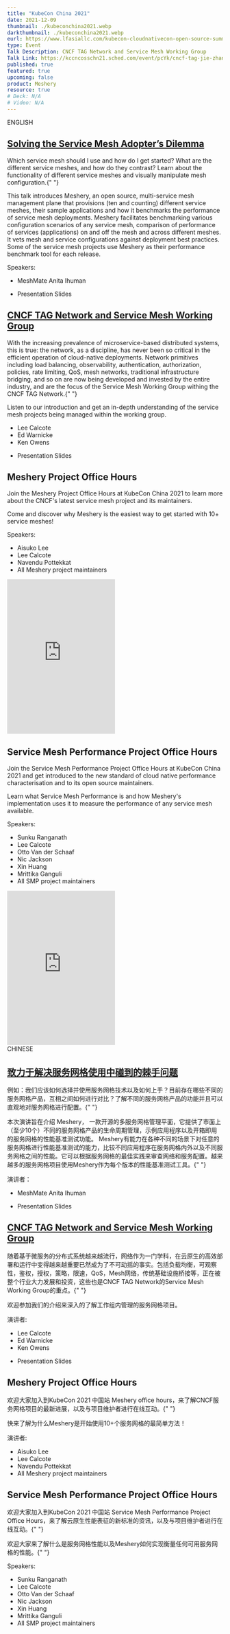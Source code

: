 ```yaml
---
title: "KubeCon China 2021"
date: 2021-12-09
thumbnail: ./kubeconchina2021.webp
darkthumbnail: ./kubeconchina2021.webp
eurl: https://www.lfasiallc.com/kubecon-cloudnativecon-open-source-summit-china/
type: Event
Talk Description: CNCF TAG Network and Service Mesh Working Group
Talk Link: https://kccncosschn21.sched.com/event/pcYk/cncf-tag-jie-zhang-re-jie-yuan-cncf-tag-network-and-service-mesh-working-group-lee-calcote-layer5-ed-warnicke-cisco-ken-owens-fiserv?iframe=no
published: true
featured: true
upcoming: false
product: Meshery
resource: true
# Deck: N/A
# Video: N/A
---
```



<div style={{backgroundColor: "#E6E6E6", borderTop: "1px #D3D3D3 solid", borderBottom: "1px #D3D3D3 solid", padding: "1rem", align: "center", color: "#666", marginBottom: "1rem"}}>
  ENGLISH
</div>

<h2>
  <a href="https://kccncosschn21.sched.com/event/pcbq/ji-jie-zhi-ke-zha-mu-solving-the-service-mesh-adopters-dilemma-anita-ihuman-layer5?iframe=no">
    Solving the Service Mesh Adopter’s Dilemma
  </a>
</h2>

<p>
  Which service mesh should I use and how do I get started? What are the
  different service meshes, and how do they contrast? Learn about the
  functionality of different service meshes and visually manipulate mesh
  configuration.{" "}
</p>

<p>
  This talk introduces Meshery, an open source, multi-service mesh management
  plane that provisions (ten and counting) different service meshes, their
  sample applications and how it benchmarks the performance of service mesh
  deployments. Meshery facilitates benchmarking various configuration scenarios
  of any service mesh, comparison of performance of services (applications) on
  and off the mesh and across different meshes. It vets mesh and service
  configurations against deployment best practices. Some of the service mesh
  projects use Meshery as their performance benchmark tool for each release.
</p>

Speakers:

<ul>
  <li>
    MeshMate <Link to="/community/members/anita-ihuman">Anita Ihuman</Link>
  </li>
</ul>

- <Link to={slidesAdopt}>Presentation Slides</Link>

<h2>
  <a href="https://kccncosschn21.sched.com/event/pcYk/cncf-tag-jie-zhang-re-jie-yuan-cncf-tag-network-and-service-mesh-working-group-lee-calcote-layer5-ed-warnicke-cisco-ken-owens-fiserv?iframe=no">
    CNCF TAG Network and Service Mesh Working Group
  </a>
</h2>

<p>
  With the increasing prevalence of microservice-based distributed systems, this
  is true: the network, as a discipline, has never been so critical in the
  efficient operation of cloud-native deployments. Network primitives including
  load balancing, observability, authentication, authorization, policies, rate
  limiting, QoS, mesh networks, traditional infrastructure bridging, and so on
  are now being developed and invested by the entire industry, and are the focus
  of the Service Mesh Working Group withing the CNCF TAG Network.{" "}
</p>
<p>
  Listen to our introduction and get an in-depth understanding of the service
  mesh projects being managed within the working group.
</p>
<ul>
  <li>
    <Link to="/community/members/lee-calcote">Lee Calcote</Link>
  </li>
  <li>Ed Warnicke</li>
  <li>Ken Owens</li>
</ul>

- <Link to={slidesTAG}>Presentation Slides</Link>

<h2>Meshery Project Office Hours</h2>

<p>
  Join the Meshery Project Office Hours at KubeCon China 2021 to learn more
  about the CNCF's latest service mesh project and its maintainers.
</p>
<p>
  Come and discover why Meshery is the easiest way to get started with 10+
  service meshes!
</p>

Speakers:

<ul>
  <li>
    <Link to="/community/members/aisuko-li">Aisuko Lee</Link>
  </li>
  <li>
    <Link to="/community/members/lee-calcote">Lee Calcote</Link>
  </li>
  <li>Navendu Pottekkat</li>
  <li>All Meshery project maintainers</li>
</ul>

<iframe
  width="50%"
  height="360px"
  style={{ marginBottom: "3rem"}}
  loading="lazy"
  src="https://www.youtube.com/embed/GTZamP6r74A"
  title="YouTube video player"
  frameBorder="0"
  allow="accelerometer; autoplay; clipboard-write; encrypted-media; gyroscope; picture-in-picture"
  allowFullScreen
></iframe>

<h2>Service Mesh Performance Project Office Hours</h2>

<p>
  Join the Service Mesh Performance Project Office Hours at KubeCon China 2021
  and get introduced to the new standard of cloud native performance
  characterisation and to its open source maintainers.
</p>
<p>
  Learn what Service Mesh Performance is and how Meshery's implementation uses
  it to measure the performance of any service mesh available.
</p>

Speakers:

<ul>
  <li>
    <Link to="/community/members/sunku-ranganath">Sunku Ranganath</Link>
  </li>
  <li>
    <Link to="/community/members/lee-calcote">Lee Calcote</Link>
  </li>
  <li>
    <Link to="/community/members/otto-van-der-schaaf">Otto Van der Schaaf</Link>
  </li>
  <li>
    <Link to="/community/members/nic-jackson">Nic Jackson</Link>
  </li>
  <li>Xin Huang</li>
  <li>Mrittika Ganguli</li>
  <li>All SMP project maintainers</li>
</ul>

<iframe
  width="50%"
  height="360px"
  style={{marginBottom: "3rem"}}
  loading="lazy"
  src="https://www.youtube.com/embed/WEu6MorFtM0"
  title="YouTube video player"
  frameBorder="0"
  allow="accelerometer; autoplay; clipboard-write; encrypted-media; gyroscope; picture-in-picture"
  allowFullScreen
></iframe>

<div style={{backgroundColor: "#E6E6E6", borderTop: "1px #D3D3D3 solid", borderBottom: "1px #D3D3D3 solid", padding: "1rem", align: "center", color: "#666", marginBottom: "1rem"}}>
  CHINESE
</div>

<h2>
  <a href="https://kccncosschn21.sched.com/event/pcbq/ji-jie-zhi-ke-zha-mu-solving-the-service-mesh-adopters-dilemma-anita-ihuman-layer5?iframe=no">
    致力于解决服务网格使用中碰到的棘手问题
  </a>
</h2>

<p>
  例如：我们应该如何选择并使用服务网格技术以及如何上手？目前存在哪些不同的服务网格产品，互相之间如何进行对比？了解不同的服务网格产品的功能并且可以直观地对服务网格进行配置。{" "}
</p>
<p>
  本次演讲旨在介绍 Meshery，
  一款开源的多服务网格管理平面，它提供了市面上（至少10个）不同的服务网格产品的生命周期管理，示例应用程序以及开箱即用的服务网格的性能基准测试功能。
  Meshery有能力在各种不同的场景下对任意的服务网格进行性能基准测试的能力，比较不同应用程序在服务网格内外以及不同服务网格之间的性能。它可以根据服务网格的最佳实践来审查网络和服务配置。越来越多的服务网格项目使用Meshery作为每个版本的性能基准测试工具。{" "}
</p>

演讲者：

<ul>
  <li>
    MeshMate <Link to="/community/members/anita-ihuman">Anita Ihuman</Link>
  </li>
</ul>

- <Link to={slidesAdopt}>Presentation Slides</Link>

<h2>
  <a href="https://kccncosschn21.sched.com/event/pcYk/cncf-tag-jie-zhang-re-jie-yuan-cncf-tag-network-and-service-mesh-working-group-lee-calcote-layer5-ed-warnicke-cisco-ken-owens-fiserv?iframe=no">
    CNCF TAG Network and Service Mesh Working Group
  </a>
</h2>

<p>
  随着基于微服务的分布式系统越来越流行，网络作为一门学科，在云原生的高效部署和运行中变得越来越重要已然成为了不可动摇的事实。包括负载均衡，可观察性，鉴权，授权，策略，限速，QoS，Mesh网络，传统基础设施桥接等，正在被整个行业大力发展和投资，这些也是CNCF
  TAG Network的Service Mesh Working Group的重点。{" "}
</p>
<p>欢迎参加我们的介绍来深入的了解工作组内管理的服务网格项目。 </p>

演讲者:

<ul>
  <li>
    <Link to="/community/members/lee-calcote">Lee Calcote</Link>
  </li>
  <li>Ed Warnicke</li>
  <li>Ken Owens</li>
</ul>

- <Link to={slidesTAG}>Presentation Slides</Link>

<h2>Meshery Project Office Hours</h2>

<p>
  欢迎大家加入到KubeCon 2021 中国站 Meshery office
  hours，来了解CNCF服务网格项目的最新进展，以及与项目维护者进行在线互动。{" "}
</p>
<p>快来了解为什么Meshery是开始使用10+个服务网格的最简单方法！</p>

演讲者:

<ul>
  <li>
    <Link to="/community/members/aisuko-li">Aisuko Lee</Link>
  </li>
  <li>
    <Link to="/community/members/lee-calcote">Lee Calcote</Link>
  </li>
  <li>Navendu Pottekkat</li>
  <li>All Meshery project maintainers</li>
</ul>

<h2>Service Mesh Performance Project Office Hours</h2>

<p>
  欢迎大家加入到KubeCon 2021 中国站 Service Mesh Performance Project Office
  Hours，来了解云原生性能表征的新标准的资讯，以及与项目维护者进行在线互动。{" "}
</p>
<p>
  欢迎大家来了解什么是服务网格性能以及Meshery如何实现衡量任何可用服务网格的性能。{" "}
</p>

Speakers:

<ul>
  <li>
    <Link to="/community/members/sunku-ranganath">Sunku Ranganath</Link>
  </li>
  <li>
    <Link to="/community/members/lee-calcote">Lee Calcote</Link>
  </li>
  <li>
    <Link to="/community/members/otto-van-der-schaaf">Otto Van der Schaaf</Link>
  </li>
  <li>
    <Link to="/community/members/nic-jackson">Nic Jackson</Link>
  </li>
  <li>Xin Huang</li>
  <li>Mrittika Ganguli</li>
  <li>All SMP project maintainers</li>
</ul>
<br />
